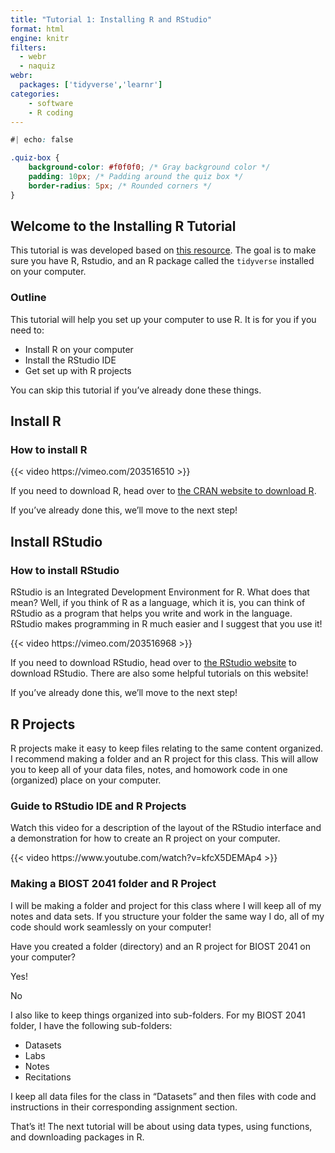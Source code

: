 ```yaml
---
title: "Tutorial 1: Installing R and RStudio"
format: html
engine: knitr
filters: 
  - webr
  - naquiz
webr:
  packages: ['tidyverse','learnr']
categories:
    - software
    - R coding
---
```


```css
#| echo: false

.quiz-box {
    background-color: #f0f0f0; /* Gray background color */
    padding: 10px; /* Padding around the quiz box */
    border-radius: 5px; /* Rounded corners */
}
```

## Welcome to the Installing R Tutorial

This tutorial is was developed based on [this resource](https://github.com/rstudio/learnr/tree/main/inst/tutorials/ex-setup-r/ex-setup-r.Rmd). The goal is to make sure you have R, Rstudio, and an R package called the `tidyverse` installed on your computer.

### Outline

This tutorial will help you set up your computer to use R. It is for you if you need to:

* Install R on your computer
* Install the RStudio IDE
* Get set up with R projects

You can skip this tutorial if you've already done these things.


## Install R

### How to install R

{{< video https://vimeo.com/203516510 >}}


If you need to download R, head over to [the CRAN website to download R](http://cloud.r-project.org).

If you've already done this, we'll move to the next step!

## Install RStudio

### How to install RStudio

RStudio is an Integrated Development Environment for R. What does that mean? Well, if you think of R as a language, which it is, you can think of RStudio as a program that helps you write and work in the language. RStudio makes programming in R much easier and I suggest that you use it! 

{{< video https://vimeo.com/203516968 >}}

If you need to download RStudio, head over to [the RStudio website](www.rstudio.com/download) to download RStudio. There are also some helpful tutorials on this website!

If you've already done this, we'll move to the next step!

## R Projects

R projects make it easy to keep files relating to the same content organized. I recommend making a folder and an R project for this class. This will allow you to keep all of your data files, notes, and homowork code in one (organized) place on your computer.

### Guide to RStudio IDE and R Projects

Watch this video for a description of the layout of the RStudio interface and a demonstration for how to create an R project on your computer. 

{{< video https://www.youtube.com/watch?v=kfcX5DEMAp4 >}}

### Making a BIOST 2041 folder and R Project

I will be making a folder and project for this class where I will keep all of my notes and data sets. If you structure your folder the same way I do, all of my code should work seamlessly on your computer!


::::::{.quiz-box}
:::::{.question}
Have you created a folder (directory) and an R project for BIOST 2041 on your computer?

::::{.choices}

:::{.choice .correct-choice}
Yes!
:::

:::{.choice}
No
:::

::::
:::::
::::::


I also like to keep things organized into sub-folders. For my BIOST 2041 folder, I have the following sub-folders:

* Datasets
* Labs
* Notes
* Recitations

I keep all data files for the class in "Datasets" and then files with code and instructions in their corresponding assignment section.


That's it! The next tutorial will be about using data types, using functions, and downloading packages in R. 

